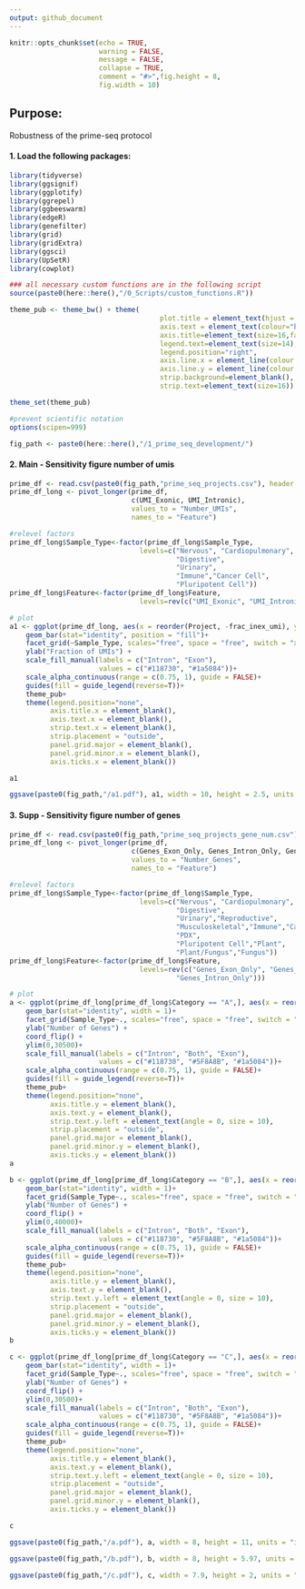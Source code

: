 ```yaml
---
output: github_document
---
```


```r
knitr::opts_chunk$set(echo = TRUE,
                      warning = FALSE,
                      message = FALSE,
                      collapse = TRUE,
                      comment = "#>",fig.height = 8,
                      fig.width = 10)
```

## Purpose: 

Robustness of the prime-seq protocol


#### 1. Load the following packages:

```r
library(tidyverse)
library(ggsignif)
library(ggplotify)
library(ggrepel)
library(ggbeeswarm)
library(edgeR)
library(genefilter)
library(grid)
library(gridExtra)
library(ggsci)
library(UpSetR)
library(cowplot)

```



```r
### all necessary custom functions are in the following script
source(paste0(here::here(),"/0_Scripts/custom_functions.R"))

theme_pub <- theme_bw() + theme(
                                     plot.title = element_text(hjust = 0.5, size=18, face="bold"),
                                     axis.text = element_text(colour="black", size=14), 
                                     axis.title=element_text(size=16,face="bold"), 
                                     legend.text=element_text(size=14),
                                     legend.position="right",
                                     axis.line.x = element_line(colour = "black"), 
                                     axis.line.y = element_line(colour = "black"),
                                     strip.background=element_blank(), 
                                     strip.text=element_text(size=16))  

theme_set(theme_pub)

#prevent scientific notation
options(scipen=999)

fig_path <- paste0(here::here(),"/1_prime_seq_development/")

```

#### 2. Main - Sensitivity figure number of umis

```r

prime_df <- read.csv(paste0(fig_path,"prime_seq_projects.csv"), header = T, stringsAsFactors = T, sep = ",")
prime_df_long <- pivot_longer(prime_df, 
                              c(UMI_Exonic, UMI_Intronic), 
                              values_to = "Number_UMIs", 
                              names_to = "Feature")

#relevel factors
prime_df_long$Sample_Type<-factor(prime_df_long$Sample_Type,
                                levels=c("Nervous", "Cardiopulmonary", 
                                         "Digestive", 
                                         "Urinary", 
                                         "Immune","Cancer Cell",
                                         "Pluripotent Cell"))
prime_df_long$Feature<-factor(prime_df_long$Feature,
                                levels=rev(c("UMI_Exonic", "UMI_Intronic")))

# plot
a1 <- ggplot(prime_df_long, aes(x = reorder(Project, -frac_inex_umi), y = Number_UMIs, fill = Feature, alpha = as.numeric(Average_reads_per_sample)))+
    geom_bar(stat="identity", position = "fill")+
    facet_grid(~Sample_Type, scales="free", space = "free", switch = "x") +
    ylab("Fraction of UMIs") +
    scale_fill_manual(labels = c("Intron", "Exon"), 
                      values = c("#118730", "#1a5084"))+
    scale_alpha_continuous(range = c(0.75, 1), guide = FALSE)+
    guides(fill = guide_legend(reverse=T))+
    theme_pub+
    theme(legend.position="none", 
          axis.title.x = element_blank(), 
          axis.text.x = element_blank(),
          strip.text.x = element_blank(),
          strip.placement = "outside",
          panel.grid.major = element_blank(), 
          panel.grid.minor.x = element_blank(),
          axis.ticks.x = element_blank()) 

a1

ggsave(paste0(fig_path,"/a1.pdf"), a1, width = 10, height = 2.5, units = "in")

```


#### 3. Supp - Sensitivity figure number of genes

```r

prime_df <- read.csv(paste0(fig_path,"prime_seq_projects_gene_num.csv"), header = T, stringsAsFactors = T, sep = ",")
prime_df_long <- pivot_longer(prime_df, 
                              c(Genes_Exon_Only, Genes_Intron_Only, Genes_Both), 
                              values_to = "Number_Genes", 
                              names_to = "Feature")

#relevel factors
prime_df_long$Sample_Type<-factor(prime_df_long$Sample_Type,
                                levels=c("Nervous", "Cardiopulmonary", 
                                         "Digestive", 
                                         "Urinary","Reproductive", 
                                         "Musculoskeletal","Immune","Cancer Cell",
                                         "PDX",
                                         "Pluripotent Cell","Plant", 
                                         "Plant/Fungus","Fungus"))
prime_df_long$Feature<-factor(prime_df_long$Feature,
                                levels=rev(c("Genes_Exon_Only", "Genes_Both", 
                                         "Genes_Intron_Only")))

# plot
a <- ggplot(prime_df_long[prime_df_long$Category == "A",], aes(x = reorder(Project, -Number_Genes), y = Number_Genes, fill = Feature, alpha = as.numeric(Average_reads_per_sample)))+
    geom_bar(stat="identity", width = 1)+
    facet_grid(Sample_Type~., scales="free", space = "free", switch = "y") +
    ylab("Number of Genes") +
    coord_flip() +
    ylim(0,30500)+
    scale_fill_manual(labels = c("Intron", "Both", "Exon"), 
                      values = c("#118730", "#5F8A8B", "#1a5084"))+
    scale_alpha_continuous(range = c(0.75, 1), guide = FALSE)+
    guides(fill = guide_legend(reverse=T))+
    theme_pub+
    theme(legend.position="none", 
          axis.title.y = element_blank(), 
          axis.text.y = element_blank(),
          strip.text.y.left = element_text(angle = 0, size = 10),
          strip.placement = "outside",
          panel.grid.major = element_blank(), 
          panel.grid.minor.y = element_blank(),
          axis.ticks.y = element_blank()) 
a

b <- ggplot(prime_df_long[prime_df_long$Category == "B",], aes(x = reorder(Project, -Number_Genes), y = Number_Genes, fill = Feature, alpha = as.numeric(Average_reads_per_sample)))+
    geom_bar(stat="identity", width = 1)+
    facet_grid(Sample_Type~., scales="free", space = "free", switch = "y") +
    ylab("Number of Genes") +
    coord_flip() +
    ylim(0,40000)+
    scale_fill_manual(labels = c("Intron", "Both", "Exon"), 
                      values = c("#118730", "#5F8A8B", "#1a5084"))+
    scale_alpha_continuous(range = c(0.75, 1), guide = FALSE)+
    guides(fill = guide_legend(reverse=T))+
    theme_pub+
    theme(legend.position="none", 
          axis.title.y = element_blank(), 
          axis.text.y = element_blank(),
          strip.text.y.left = element_text(angle = 0, size = 10),
          strip.placement = "outside",
          panel.grid.major = element_blank(), 
          panel.grid.minor.y = element_blank(),
          axis.ticks.y = element_blank()) 
b

c <- ggplot(prime_df_long[prime_df_long$Category == "C",], aes(x = reorder(Project, -Number_Genes), y = Number_Genes, fill = Feature, alpha = as.numeric(Average_reads_per_sample)))+
    geom_bar(stat="identity", width = 1)+
    facet_grid(Sample_Type~., scales="free", space = "free", switch = "y") +
    ylab("Number of Genes") +
    coord_flip() +
    ylim(0,30500)+
    scale_fill_manual(labels = c("Intron", "Both", "Exon"), 
                      values = c("#118730", "#5F8A8B", "#1a5084"))+
    scale_alpha_continuous(range = c(0.75, 1), guide = FALSE)+
    guides(fill = guide_legend(reverse=T))+
    theme_pub+
    theme(legend.position="none", 
          axis.title.y = element_blank(), 
          axis.text.y = element_blank(),
          strip.text.y.left = element_text(angle = 0, size = 10),
          strip.placement = "outside",
          panel.grid.major = element_blank(), 
          panel.grid.minor.y = element_blank(),
          axis.ticks.y = element_blank()) 

c

ggsave(paste0(fig_path,"/a.pdf"), a, width = 8, height = 11, units = "in")

ggsave(paste0(fig_path,"/b.pdf"), b, width = 8, height = 5.97, units = "in")

ggsave(paste0(fig_path,"/c.pdf"), c, width = 7.9, height = 2, units = "in")



```